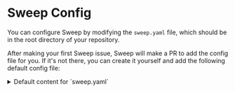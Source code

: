 # Sweep Config

You can configure Sweep by modifying the `sweep.yaml` file, which should be in the root directory of your repository.

After making your first Sweep issue, Sweep will make a PR to add the config file for you. If it's not there, you can create it yourself and add the following default config file:

<details>
<summary>Default content for&nbsp;`sweep.yaml`</summary>
```yaml
# Sweep AI turns bugs & feature requests into code changes (https://sweep.dev)
# For details on our config file, check out our docs at https://docs.sweep.dev/usage/config

# This setting contains a list of rules that Sweep will check for. If any of these rules are broken in a new commit, Sweep will create an pull request to fix the broken rule.
rules:
- "All docstrings and comments should be up to date."
- "Make sure any leftover TODOs in the code are handled."
- "All new business logic should have corresponding unit tests in the tests/ directory."
- "Any inefficient or redundant code can be optimized or refactored."

# This is the branch that Sweep will develop from and make pull requests to. Most people use 'main' or 'master' but some users also use 'dev' or 'staging'.
branch: 'main'

# By default Sweep will read the logs and outputs from your existing Github Actions. To disable this, set this to false.
gha_enabled: True

# This is the description of your project. It will be used by sweep when creating PRs. You can tell Sweep what's unique about your project, what frameworks you use, or anything else you want.
#
# Example:
# description: sweepai/sweep is a python project. The main api endpoints are in sweepai/api.py. Write code that adheres to PEP8.
description: ''

# This sets whether to create pull requests as drafts. If this is set to True, then all pull requests will be created as drafts and GitHub Actions will not be triggered.
draft: False

# This is a list of directories that Sweep will not be able to edit. In our example, Sweep is unable to modify the .github folder as we do not want Sweep to modify our GitHub Actions.
blocked_dirs: [".github/"]

# This is a list of documentation links that Sweep will use to help it understand your code. You can add links to documentation for any packages you use here.
#
# Example:
# docs:
#   - Modal: https://modal.com/docs/reference
#   - PyGitHub: https://pygithub.readthedocs.io/en/latest/
docs: []

# Sandbox executes commands in a sandboxed environment to validate code changes after every edit to guarantee pristine code. For more details, see the [Sandbox](./sandbox) page.
sandbox:
  install:
    - trunk init
  check:
    - trunk fmt {file_path}
    - trunk check --fix {file_path}
```

</details>

### Config Table
| Key | Type | Description |
| --- | --- | --- |
| `rules` | `list` | A list of specific guidelines that Sweep follows when making changes to your repository. These should be specific to your repository and mention any technologies you use. |
| `sandbox` | `dict` | Sandbox settings for validating code changes |
| `gha_enabled` | `bool` | Whether or not to enable GitHub Actions |
| `branch` | `str` | The branch to run on |
| `blocked_dirs` | `list` | A list of directories to ignore |
| `draft` | `bool` | Whether or not to create PRs as drafts |
| `description` | `str` | The description of the repository |
| `docs` | `dict` | A dictionary of documentation links |

---

### `rules`
```yml
rules:
- "Make sure any leftover TODOs in the code are handled."
- "All new business logic should have corresponding unit tests in the tests/ directory."
- "Any inefficient or redundant code can be optimized or refactored."
- "All React components should have PropTypes defined."
- "Update the README.md file whenever a new feature is added. Make sure to include a description of the feature and any new commands."
- "Remove any console.log statements before committing JavaScript code."
- "All docstrings and comments should be up to date."
- "Python error logs should use loguru. If they are under an exception, they should use traceback."
- "We use unit tests for our code. If we have "class.py", we should have "class_test.py" in the same directory."
```

Sweep will check each pull request to see if any of these rules are broken. If so, Sweep will create a pull request to fix the broken rule. 
These can also be applied to any pull requests in your repository. In this case Sweep will make the pull request against your pull request instead of your main branch.

#### Tips for writing rules:
##### 1. Rules should describe the technologies to use:

If you usually have to clean up logs, write `"Python error logs should use loguru. If they are under an exception, they should use traceback."`

##### 2. Rules should be specific in the type of change:

Don't say `"Update the README.md file whenever a new feature is added."` 
Instead, say `"Update the README.md file whenever a new feature is added. Make sure to include a description of the feature and any new commands."`

##### 3. Tell Sweep where the new code should go:

`"We use unit tests for our code. If we have "class.py", we should have "class_test.py" in the same directory."`

### `sandbox`
```yml
sandbox:
  install:
    - pre-commit install
    - pip install poetry
    - poetry install
  check:
    - pre-commit run --files {file_path}
    - 'if [[ "{file_path}" == *.py ]]; then poetry run pylint --errors-only {file_path}; else return 0; fi'
    - 'if [[ "{file_path}" == *.py ]]; then PYTHONPATH=. poetry run python {file_path}; else return 0; fi'
```

Sandbox executes commands in a sandboxed environment to validate code changes after every edit. For example, our sandbox can run tests! For more details, see the [Sandbox](./sandbox) page.

### `gha_enabled`
```yaml
gha_enabled: True
```
Possible Values: True, False

This setting determines whether or not to enable GitHub Actions. If this is set to `False`, then Sweep will not read the results of GitHub Actions.

### `branch`
```yaml
branch: main
```
This setting determines which branch Sweep will develop from and make pull requests to.

### `blocked_dirs`
```yaml
blocked_dirs: [".github/", "other_dir"]
```
This setting lists all of the directories that Sweep will not be able to edit. In our example, Sweep is unable to modify the `.github` folder as we do not want Sweep to modify our GitHub Actions.

### `draft`
```yaml
draft: False
```
Possible Values: True, False

This setting determines whether or not to create pull requests as drafts. If this is set to `True`, then all pull requests will be created as drafts and **GitHub Actions will not be triggered**.

### `description`
```yaml
description: "project description and standards to follow"
```
This setting is the description of the repository that will be passed to Sweep. Please include details that Sweep may need to understand the repository. You may also include details about standards to follow here.

### `docs`
```yaml
docs:
  - Modal: ["https://modal.com/docs/reference", "Modal is used for serverless deployment"]
  - PyGitHub: ["https://pygithub.readthedocs.io/en/latest/", "PyGitHub is used for interacting with GitHub"]
```
This setting contains documentation links that Sweep is able to search through. This is helpful for packages with syntax that has changed or newer packages.

**Important**: Please contact us if you would like to add a documentation link so we can add it to our database.

---

## Our Configuration File
This file is available [here](https://github.com/sweepai/sweep/blob/main/sweep.yaml). We have pasted this file below for your convenience.

```yaml
gha_enabled: True
branch: main
blocked_dirs: [".github/"]
draft: False
description: "sweepai/sweep is a python 3.10 project. The main api endpoints are in sweepai/api.py. Write code that adheres to PEP8."
docs:
  - Modal: https://modal.com/docs/reference
  - PyGitHub: https://pygithub.readthedocs.io/en/latest/

sandbox:
  install:
    - pre-commit install
    - pip install poetry
    - poetry install
  check:
    - pre-commit run --files {file_path}
    - 'if [[ "{file_path}" == *.py ]]; then poetry run pylint --errors-only {file_path}; else return 0; fi'
    - 'if [[ "{file_path}" == *.py ]]; then PYTHONPATH=. poetry run python {file_path}; else return 0; fi'

rules:
- "Make sure any leftover TODOs in the code are handled."
- "All new business logic should have corresponding unit tests in the tests/ directory."
- "Any inefficient or redundant code can be optimized or refactored."
```
